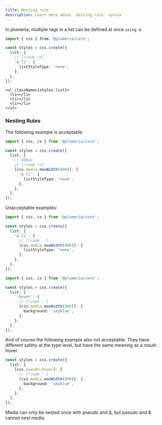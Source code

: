 ```yaml
---
title: Nesting rule
description: Learn more about `nesting rule` syntax
---
```




In plumeria, multiple tags in a list can be defined at once `using &`.

```ts title="TypeScript" {1}
import { css } from '@plumeria/core';

const styles = css.create({
  list: {
    // [!code ++]
    '& li': {
      listStyleType: 'none',
    },
  },
});
```

```tsx
<ul className={styles.list}>
  <li></li>
  <li></li>
  <li></li>
</ul>
```

### Nesting Rules

The following example is acceptable:

```ts title="TypeScript" {1}
import { css, cx } from '@plumeria/core';

const styles = css.create({
  list: {
    // 800px
    // [!code ++]
    [css.media.maxWidth(800)]: {
      '& li': {
        listStyleType: 'none',
      },
    },
  },
});
```

<Callout type="error" title="error cases">
  Unacceptable examples:
</Callout>

```ts title="TypeScript" {1}
import { css, cx } from '@plumeria/core';

const styles = css.create({
  list: {
    '& li': {
      // [!code --]
      [css.media.maxWidth(800)]: {
        listStyleType: 'none',
      },
    },
  },
});
```

```ts title="TypeScript" {1}
import { css, cx } from '@plumeria/core';

const styles = css.create({
  list: {
    ':hover': {
      // [!code --]
      [css.media.maxWidth(800)]: {
        background: 'skyblue',
      },
    },
  },
});
```

And of course the following example also not acceptable.
They have different safety at the type level, but have the same meaning as a result: hover.

```ts title="TypeScript"
const styles = css.create({
  list: {
    [css.pseudo.hover]: {
      // [!code --]
      [css.media.maxWidth(800)]: {
        background: 'skyblue',
      },
    },
  },
});
```

<Callout type="info" title="Nesting Restrictions">
  Media can only be nested once with pseudo and &, but pseudo and & cannot nest media.
</Callout>

<Cards>
  <Card title="See more about media" href="/docs/reference/media" />
  <Card title="See more about pseudo" href="/docs/reference/pseudo" />
</Cards>